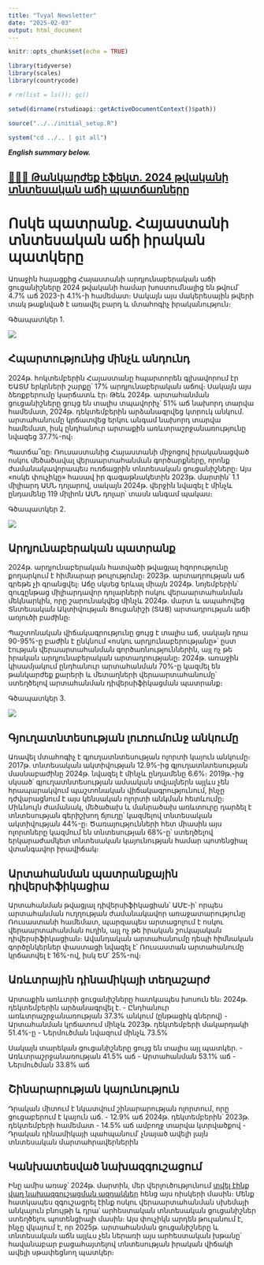 ```yaml
---
title: "Tvyal Newsletter"
date: "2025-02-03"
output: html_document
---
```


```r
knitr::opts_chunk$set(echo = TRUE)

library(tidyverse)
library(scales)
library(countrycode)

# rm(list = ls()); gc()

setwd(dirname(rstudioapi::getActiveDocumentContext()$path))

source("../../initial_setup.R")

system("cd ../.. | git all")

```

***English summary below.***

## [🌿🤨💎 Թանկարժեք էֆեկտ․ 2024 թվականի տնտեսական աճի պատճառները](https://www.tvyal.com/newsletter/2025/2025_02_03)

# Ոսկե պատրանք. Հայաստանի տնտեսական աճի իրական պատկերը

Առաջին հայացքից Հայաստանի արդյունաբերական աճի ցուցանիշները 2024 թվականի համար խոստումնալից են թվում՝ 4.7% աճ 2023-ի 4.1%-ի համեմատ։ Սակայն այս մակերեսային թվերի տակ թաքնված է առավել բարդ և մտահոգիչ իրականություն։

Գծապատկեր 1.

![](plots/plot_eai_2024_annual_factors.png)

## Հպարտությունից մինչև անդունդ

2024թ․ հոկտեմբերին Հայաստանը հպարտորեն գլխավորում էր ԵԱՏՄ երկրների շարքը՝ 17% արդյունաբերական աճով։ Սակայն այս ձեռքբերումը կարճատև էր։ Թեև 2024թ․ արտահանման ցուցանիշները ցույց են տալիս տպավորիչ՝ 51% աճ նախորդ տարվա համեմատ, 2024թ․ դեկտեմբերին արձանագրվեց կտրուկ անկում․ արտահանումը կրճատվեց երկու անգամ նախորդ տարվա համեմատ, իսկ ընդհանուր արտաքին առևտրաշրջանառությունը նվազեց 37.7%-ով։

Պատճա՞ռը։ Ռուսաստանից Հայաստանի միջոցով իրականացված ոսկու մեծածավալ վերաարտահանման գործարքները, որոնք ժամանակավորապես ուռճացրին տնտեսական ցուցանիշները։ Այս «ոսկե փուչիկը» հասավ իր գագաթնակետին 2023թ․ մարտին՝ 1.1 միլիարդ ԱՄՆ դոլարով, սակայն 2024թ․ վերջին նվազել է մինչև ընդամենը 119 միլիոն ԱՄՆ դոլար՝ տասն անգամ պակաս։

Գծապատկեր 2.

![](plots/plot_eai_2024_yoy_change.png)

## Արդյունաբերական պատրանք

2024թ․ արդյունաբերական հատվածի թվացյալ հզորությունը քողարկում է հիմնարար թուլությունը։ 2023թ․ արտադրության աճ գրեթե չի գրանցվել։ Աճը սկսեց երևալ միայն 2024թ․ նոյեմբերին՝ զուգընթաց միլիարդավոր դոլարների ոսկու վերաարտահանման մեկնարկին, որը շարունակվեց մինչև 2024թ․ մարտ և ապահովեց Տնտեսական Ակտիվության Ցուցանիշի (ՏԱՑ) արտադրության աճի առյուծի բաժինը։

Պաշտոնական վիճակագրությունը ցույց է տալիս աճ, սակայն դրա 90-95%-ը բաժին է ընկնում «ոսկու արդյունաբերությանը»՝ ըստ էության վերաարտահանման գործառնություններին, այլ ոչ թե իրական արդյունաբերական արտադրությանը։ 2024թ․ առաջին կիսամյակում ընդհանուր արտահանման 70%-ը կազմել են թանկարժեք քարերի և մետաղների վերաարտահանումը՝ ստեղծելով արտահանման դիվերսիֆիկացման պատրանք։

Գծապատկեր 3.

![](plots/plot_eai_2024_annual_share.png)

## Գյուղատնտեսության լուռումունջ անկումը

Առավել մտահոգիչ է գյուղատնտեսության ոլորտի կայուն անկումը։ 2017թ․ տնտեսական ակտիվության 12.9%-ից գյուղատնտեսության մասնաբաժինը 2024թ․ նվազել է մինչև ընդամենը 6.6%։ 2019թ․-ից սկսած՝ գյուղատնտեսության ամսական տվյալներն այլևս չեն հրապարակվում պաշտոնական վիճակագրությունում, ինչը դժվարացնում է այս կենսական ոլորտի անկման հետևումը։ Միևնույն ժամանակ, մեծածախ և մանրածախ առևտուրը դարձել է տնտեսության գերիշխող ճյուղը՝ կազմելով տնտեսական ակտիվության 44%-ը։ Ծառայությունների հետ միասին այս ոլորտները կազմում են տնտեսության 68%-ը՝ ստեղծելով երկարաժամկետ տնտեսական կայունության համար պոտենցիալ վտանգավոր իրավիճակ։

## Արտահանման պատրանքային դիվերսիֆիկացիա

Արտահանման թվացյալ դիվերսիֆիկացիան՝ ԱՄԷ-ի՝ որպես արտահանման ուղղության ժամանակավոր առաջատարությունը Ռուսաստանի համեմատ, պարզապես արտացոլում է ոսկու վերաարտահանման ուղին, այլ ոչ թե իրական շուկայական դիվերսիֆիկացիան։ Ավանդական արտահանումը դեպի հիմնական գործընկերներ փաստացի նվազել է՝ Ռուսաստան արտահանումը կրճատվել է 16%-ով, իսկ ԵՄ՝ 25%-ով։

## Առևտրային դինամիկայի տեղաշարժ

Արտաքին առևտրի ցուցանիշները հատկապես խոսուն են։ 2024թ․ դեկտեմբերին արձանագրվել է․
- Ընդհանուր առևտրաշրջանառության 37.3% անկում (ընթացիկ գներով)
- Արտահանման կրճատում մինչև 2023թ․ դեկտեմբերի մակարդակի 51.4%-ը
- Ներմուծման նվազում մինչև 73.5%

Սակայն տարեկան ցուցանիշները ցույց են տալիս այլ պատկեր․
- Առևտրաշրջանառության 41.5% աճ
- Արտահանման 53.1% աճ
- Ներմուծման 33.8% աճ

## Շինարարության կայունություն

Դրական միտում է նկատվում շինարարության ոլորտում, որը ցուցաբերում է կայուն աճ․
- 12.9% աճ 2024թ․ դեկտեմբերին՝ 2023թ․ դեկտեմբերի համեմատ
- 14.5% աճ ամբողջ տարվա կտրվածքով
- Դրական դինամիկայի պահպանում՝ չնայած ավելի լայն տնտեսական մարտահրավերներին

## Կանխատեսված նախազգուշացում

Ինը ամիս առաջ՝ 2024թ․ մարտին, մեր վերլուծությունում [տվել էինք վաղ նախազգուշացման ազդակներ](https://www.tvyal.com/newsletter/2024/2024_03_29) հենց այս ռիսկերի մասին։ Մենք հատկապես զգուշացրել էինք ոսկու վերաարտահանման սխեմայի անկայուն բնույթի և դրա՝ արհեստական տնտեսական ցուցանիշներ ստեղծելու պոտենցիալի մասին։ Այս փուչիկն արդեն թուլանում է, ինչը վկայում է, որ 2025թ․ արտահանման ցուցանիշները և տնտեսական աճն այլևս չեն ներառի այս արհեստական խթանը՝ հավանաբար բացահայտելով տնտեսության իրական վիճակի ավելի սթափեցնող պատկեր։

<!-- ## Ապագայի հեռանկարներ -->

<!-- Տարեկան և դեկտեմբերյան ցուցանիշների միջև տարբերությունը վկայում է, որ 2025 թվականը կարող է լուրջ մարտահրավերներ պարունակել․ -->
<!-- - Ոսկու վերաարտահանման դադարեցումը շարունակելու է ազդել արդյունաբերական ցուցանիշների վրա -->
<!-- - Առևտրային հաշվեկշիռը կարող է վատթարանալ արհեստական արտահանման խթանների վերացման հետևանքով -->
<!-- - Ծառայությունների ոլորտի գերակշռությունը մեծացնում է տնտեսության խոցելիությունն արտաքին ցնցումների նկատմամբ -->

<!-- ## Լրացուցիչ վերլուծություններ -->

<!-- > Կարդացեք մեր լրացուցիչ նյութերը այս թեմայով․ -->
<!-- > -->
<!-- > [💎🎭 Ոսկե պատրանք․ Հայաստանի արտահանման իրական պատկերը](https://www.tvyal.com/newsletter/2024/2024_09_02) -->
<!-- > -->
<!-- > [🐅🌆 Հայաստան՝ Կովկասի վագր, թե՞ թանկ երազանք](https://www.tvyal.com/newsletter/2024/2024_08_26) -->
<!-- > -->
<!-- > [🤒♻️ Ոսկու տենդի շարունակություն․ Հայաստանի արտահանման 75%-ը ոսկի և ադամանդ է](https://www.tvyal.com/newsletter/2024/2024_05_11) -->
<!-- > -->
<!-- > [Տեսեք վերլուծությունների ամբողջական ցանկն այստեղ](https://www.tvyal.com/newsletter) -->

<!-- ## Աղբյուրներ -->

<!-- Տնտեսական ակտիվության ցուցանիշի (ՏԱՑ) հաշվետվություններ․ -->
<!-- - [ՏԱՑ 2024թ․ դեկտեմբեր](https://www.armstat.am/file/doc/99555268.pdf) -->
<!-- - [ՏԱՑ 2024թ․ (ամբողջական)](https://www.armstat.am/file/doc/99555273.pdf) -->
<!-- - [ՏԱՑ 2024թ․ հաշվետվություն](https://www.armstat.am/file/doc/99555148.pdf) -->
<!-- - [ՏԱՑ 2023թ․ դեկտեմբեր](https://www.armstat.am/file/doc/99544198.pdf) -->
<!-- - [ՏԱՑ 2023թ․ (ամբողջական)](https://www.armstat.am/file/doc/99544153.pdf) -->
<!-- - [ՏԱՑ 2023թ․ հաշվետվություն](https://www.armstat.am/file/doc/99544118.pdf) -->

<!-- --- -->
<!-- *Տվյալների աղբյուրը՝ Հայաստանի վիճակագրական կոմիտե (Արմստատ)* -->




<!-- [Կարդացեք թե որ ճյուղերն են նպաստում տնտեսական աճին](https://www.tvyal.com/newsletter/2024/2024_03_09)։ -->

<!-- [Մանրամասն կարդացեք 10 տարվա գյուղատնտեսության կոլափսի մասին](https://www.tvyal.com/newsletter/2024/2024_03_15)։ -->


<!-- ----- -->

<!-- ----- -->

<!-- Եթե հնարավոր է, խնդրում եմ այս նյութը ուղարկել նաև այն մարդկանց, ում այն կարծում եք կարող է հետաքրքրել: -->

<!-- **ԱՅՍ ՀՈԴՎԱԾԻ ՀՂՈՒՄԸ** -->

<!-- ***Թավադյան, Աղ․Ա․ (2025)․ Տրանսպորտի թանկացում․ Երևանի հասարակական տրանսպորտի բարեփոխումները և մատչելիության սահմանները [Transportation Price Increase: Yerevan's Public Transport Reforms and the Limits of Affordability]․ Tvyal.com հարթակ [Tvyal.com platform], 03-02-2025․ https://www.tvyal.com/newsletter/2025/2025_02_03*** -->

<!-- **Արգելվում է այս հարթակի նյութերը արտատպել առանց հղում կատարելու։**     -->

<!-- <small>\* Այս և մեր բոլոր այլ վերլուծությունների տվյալները վերցված են պաշտոնական աղբյուրներից։ Հաշվարկները ամբողջությամբ հասանելի են github-ում, դրանք կարելի է ստուգել` այցելելով [github-ի](https://github.com/tavad/tvyal_newsletter/blob/main/2025/) մեր էջը, որտեղ տրված են տվյալները, հաշվարկների և գծապատկերների կոդը։</small> -->


<!-- ----- -->

<!-- # ՀԱՄԱԳՈՐԾԱԿՑՈՒԹՅՈՒՆ -->

<!-- <style> -->
<!-- .ai-services-banner-tvyal { -->
<!-- background-color: #0a192f; -->
<!-- color: #e6f1ff; -->
<!-- padding: 30px; -->
<!-- font-family: Arial, sans-serif; -->
<!-- border-radius: 10px; -->
<!-- box-shadow: 0 4px 6px rgba(0, 0, 0, 0.1); -->
<!-- position: relative; -->
<!-- overflow: hidden; -->
<!-- min-height: 400px; -->
<!-- display: flex; -->
<!-- flex-direction: column; -->
<!-- justify-content: center; -->
<!-- } -->
<!-- .ai-services-banner-tvyal::before { -->
<!-- content: ''; -->
<!-- position: absolute; -->
<!-- top: -25%; -->
<!-- left: -25%; -->
<!-- right: -25%; -->
<!-- bottom: -25%; -->
<!-- background: repeating-radial-gradient( -->
<!-- circle at 50% 50%, -->
<!-- rgba(100, 255, 218, 0.1), -->
<!-- rgba(100, 255, 218, 0.1) 15px, -->
<!-- transparent 15px, -->
<!-- transparent 30px -->
<!-- ); -->
<!-- animation: gaussianWaveTvyal 10s infinite alternate; -->
<!-- opacity: 0.3; -->
<!-- z-index: 0; -->
<!-- } -->
<!-- @keyframes gaussianWaveTvyal { -->
<!-- 0% { -->
<!-- transform: scale(1.5) rotate(0deg); -->
<!-- opacity: 0.2; -->
<!-- } -->
<!-- 50% { -->
<!-- transform: scale(2.25) rotate(180deg); -->
<!-- opacity: 0.5; -->
<!-- } -->
<!-- 100% { -->
<!-- transform: scale(1.5) rotate(360deg); -->
<!-- opacity: 0.2; -->
<!-- } -->
<!-- } -->
<!-- .ai-services-banner-tvyal > * { -->
<!-- position: relative; -->
<!-- z-index: 1; -->
<!-- } -->
<!-- .ai-services-banner-tvyal h2, -->
<!-- .ai-services-banner-tvyal h3 { -->
<!-- margin-bottom: 20px; -->
<!-- color: #ccd6f6; -->
<!-- } -->
<!-- .ai-services-banner-tvyal ul { -->
<!-- margin-bottom: 30px; -->
<!-- padding-left: 20px; -->
<!-- } -->
<!-- .ai-services-banner-tvyal li { -->
<!-- margin-bottom: 10px; -->
<!-- } -->
<!-- .ai-services-banner-tvyal a { -->
<!-- color: #64ffda; -->
<!-- text-decoration: none; -->
<!-- transition: color 0.3s ease; -->
<!-- } -->
<!-- .ai-services-banner-tvyal a:hover { -->
<!-- color: #ffd700; -->
<!-- text-decoration: underline; -->
<!-- } -->
<!-- </style> -->

<!-- <div class="ai-services-banner-tvyal"> -->
<!-- ## [Եթե ուզում եք ձեր տվյլներից օգուտ քաղել AI գործիքներով` ԴԻՄԵՔ ՄԵԶ](mailto:a@tavadyan.com?subject=Let's Put Data to Work!) -->

<!-- ### Մենք առաջարկում ենք -->

<!-- - Extensive databases for finding both international and local leads -->
<!-- - Exclusive reports on the Future of the Armenian Economy -->
<!-- - Work and browser automation to streamline operations and reduce staffing needs -->
<!-- - AI models for forecasting growth and optimizing various aspects of your business -->
<!-- - Advanced dashboarding and BI solutions -->
<!-- - Algorithmic trading -->

<!-- ### [Let's Put Your Data to Work!](mailto:a@tavadyan.com?subject=Let's Put Data to Work!) -->

<!-- ### [ՄԻԱՑԵՔ ՄԵՐ ԹԻՄԻՆ](mailto:a@tavadyan.com?subject=Work application) -->
<!-- </div> -->


<!-- ----- -->

<!-- ## English Summary -->
<!-- ### 💸💳🚍 Transportation Price Increase: Yerevan's Public Transport Reforms and the Limits of Affordability -->



<!-- --- -->

<!-- Հարգանքներով,             -->
<!-- Աղասի Թավադյան          -->
<!-- 03.02.2025           -->
<!-- [tvyal.com](https://www.tvyal.com/)       -->
<!-- [tavadyan.com](https://www.tavadyan.com/) -->

<!-- --- -->

<!-- [Was this email forwarded to you? Subscribe here.](https://www.tvyal.com/subscribe) -->
<!-- [Բաժանորդագրվեք](https://www.tvyal.com/subscribe) -->

<!-- ---               -->



<!-- ####### **Ուշադրություն. Ձեր էլ.փոստը մեյլլիսթի մեջ է, որի միջոցով ես կիսվում եմ շաբաթական նյութեր, որոնք հիմնականում ներկայացնում են Հայաստանի տնտեսությունը: Նյութերը ներառում են գծապատկերներ, [տվյալների բազաներ](https://github.com/tavad/tvyal_newsletter), տեսանյութեր, հոդվածներ, [առցանց վահանակներ](https://www.tvyal.com/projects), տնտեսական գործիքներ, կանխատեսումներ և հաշվետվություններ: Եթե ցանկանում եք չեղարկել բաժանորդագրությունը, խնդրում եմ տեղեկացրեք ինձ, և ես կհեռացնեմ ձեր էլ. փոստը ցուցակից: Գրեք նաև եթե ունեք մենկնաբանություններ:** -->

<!-- ####### **Important! Your email is part of the mailing list where I share weekly materials primarily focused on the Armenian economy. These materials encompass charts, [databases](https://github.com/tavad/tvyal_newsletter), videos, articles, [online dashboards](https://www.tvyal.com/projects), economic tools, forecasts, and reports. If you wish to unsubscribe, please let me know, and I will remove your email from the list. Please share your comments as well․** -->





